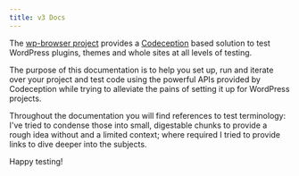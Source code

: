 ```yaml
---
title: v3 Docs
---
```


The [wp-browser project](https://github.com/lucatume/wp-browser "lucatume/wp-browser · GitHub") provides a [Codeception](http://codeception.com/ "Codeception - BDD-style PHP testing.") based solution to test WordPress plugins, themes and whole sites at all levels of testing.

The purpose of this documentation is to help you set up, run and iterate over your project and test code using the powerful APIs provided by Codeception while trying to alleviate the pains of setting it up for WordPress projects.

Throughout the documentation you will find references to test terminology: I've tried to condense those into small, digestable chunks to provide a rough idea without and a limited context; where required I tried to provide links to dive deeper into the subjects.

Happy testing!
